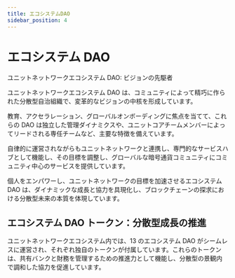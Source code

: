 ```yaml
---
title: エコシステムDAO
sidebar_position: 4
---
```


# エコシステム DAO

ユニットネットワークエコシステム DAO: ビジョンの先駆者

ユニットネットワークエコシステム DAO は、コミュニティによって精巧に作られた分散型自治組織で、変革的なビジョンの中核を形成しています。

教育、アクセラレーション、グローバルオンボーディングに焦点を当てて、これらの DAO は独立した管理ダイナミクスや、ユニットコアチームメンバーによってリードされる専任チームなど、主要な特徴を備えています。

自律的に運営されながらもユニットネットワークと連携し、専門的なサービスハブとして機能し、その目標を調整し、グローバルな暗号通貨コミュニティにコミュニティ中心のサービスを提供しています。

個人をエンパワーし、ユニットネットワークの目標を加速させるエコシステム DAO は、ダイナミックな成長と協力を具現化し、ブロックチェーンの探求における分散型未来の本質を体現しています。

## エコシステム DAO トークン：分散型成長の推進

ユニットネットワークエコシステム内では、13 のエコシステム DAO がシームレスに運営され、それぞれ独自のトークンが付属しています。これらのトークンは、共有バンクと財務を管理するための推進力として機能し、分散型の景観内で調和した協力を促進しています。


<DocCardList />
